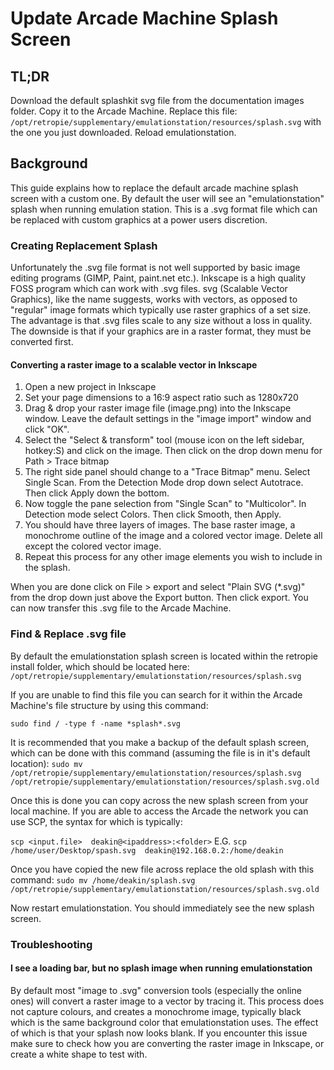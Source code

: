 # Update Arcade Machine Splash Screen

## TL;DR
Download the default splashkit svg file from the documentation images folder. Copy it to the Arcade Machine. Replace this file: `/opt/retropie/supplementary/emulationstation/resources/splash.svg` with the one you just downloaded. Reload emulationstation.

## Background
This guide explains how to replace the default arcade machine splash screen with a custom one. By default the user will see an "emulationstation" splash when running emulation station. This is a .svg format file which can be replaced with custom graphics at a power users discretion. 

### Creating Replacement Splash
Unfortunately the .svg file format is not well supported by basic image editing programs (GIMP, Paint, paint.net etc.). Inkscape is a high quality FOSS program which can work with .svg files. svg (Scalable Vector Graphics), like the name suggests, works with vectors, as opposed to "regular" image formats which typically use raster graphics of a set size. The advantage is that .svg files scale to any size without a loss in quality. The downside is that if your graphics are in a raster format, they must be converted first. 

#### Converting a raster image to a scalable vector in Inkscape
1. Open a new project in Inkscape
2. Set your page dimensions to a 16:9 aspect ratio such as 1280x720 
3. Drag & drop your raster image file (image.png) into the Inkscape window. Leave the default settings in the "image import" window and click "OK".
4. Select the "Select & transform" tool (mouse icon on the left sidebar, hotkey:S) and click on the image. Then click on the drop down menu for Path > Trace bitmap
5. The right side panel should change to a "Trace Bitmap" menu. Select Single Scan. From the Detection Mode drop down select Autotrace. Then click Apply down the bottom.
6. Now toggle the pane selection from "Single Scan" to "Multicolor". In Detection mode select Colors. Then click Smooth, then Apply. 
7. You should have three layers of images. The base raster image, a monochrome outline of the image and a colored vector image. Delete all except the colored vector image. 
8. Repeat this process for any other image elements you wish to include in the splash. 

When you are done click on File > export and select "Plain SVG (*.svg)" from the drop down just above the Export button. Then click export. You can now transfer this .svg file to the Arcade Machine.

### Find & Replace .svg file
By default the emulationstation splash screen is located within the retropie install folder, which should be located here: 
`/opt/retropie/supplementary/emulationstation/resources/splash.svg`

If you are unable to find this file you can search for it within the Arcade Machine's file structure by using this command: 

`sudo find / -type f -name *splash*.svg`

It is recommended that you make a backup of the default splash screen, which can be done with this command (assuming the file is in it's default location):
`sudo mv /opt/retropie/supplementary/emulationstation/resources/splash.svg /opt/retropie/supplementary/emulationstation/resources/splash.svg.old`

Once this is done you can copy across the new splash screen from your local machine. If you are able to access the Arcade the network you can use SCP, the syntax for which is typically: 

`scp <input.file>  deakin@<ipaddress>:<folder>`
E.G.
`scp /home/user/Desktop/spash.svg  deakin@192.168.0.2:/home/deakin`

Once you have copied the new file across replace the old splash with this command: 
`sudo mv /home/deakin/splash.svg /opt/retropie/supplementary/emulationstation/resources/splash.svg.old`

Now restart emulationstation. You should immediately see the new splash screen.

### Troubleshooting
#### I see a loading bar, but no splash image when running emulationstation
By default most "image to .svg" conversion tools (especially the online ones) will convert a raster image to a vector by tracing it. This process does not capture colours, and creates a monochrome image, typically black which is the same background color that emulationstation uses. The effect of which is that your splash now looks blank. If you encounter this issue make sure to check how you are converting the raster image in Inkscape, or create a white shape to test with. 
